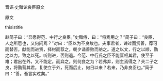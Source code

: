 


晋语·史黯论良臣原文

原文

thisistitle

赵简子曰：“吾愿得范、中行之良臣。”史黯侍，曰：“将焉用之？”简子曰：“良臣，人之所愿也，又何问焉？”对曰：“臣以为不良故也。夫事君者，谏过而赏善，荐可而替否，献能而进贤，择材而荐之，朝夕诵善败而纳之。道之以文，行之以顺，勤之以力，致之以死。听则进，否则退。今范、中行氏之臣不能匡相其君，使至于难；君出在外，又不能定，而弃之，则何良之为？若弗弃，则主焉得之？夫二子之良，将勤营其君，复使立于外，死而后止，何日以来？若来，乃非良臣也。”简子曰：“善。吾言实过矣。”

